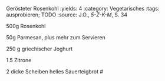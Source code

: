 Gerösteter Rosenkohl
:yields: 4
:category: Vegetarisches
:tags: ausprobieren; TODO
:source: J.O., _5-Z-K-M_, S. 34

500g Rosenkohl

50g Parmesan, plus mehr zum Servieren

250 g griechischer Joghurt

1.5 Zitrone

2 dicke Scheiben helles Sauerteigbrot
#
